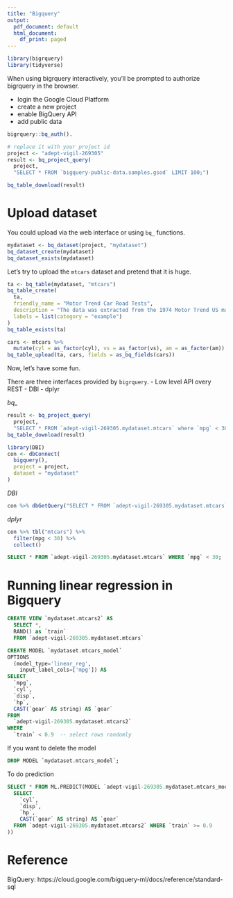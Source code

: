 ```yaml
---
title: "Bigquery"
output:
  pdf_document: default
  html_document:
    df_print: paged
---
```



```r
library(bigrquery)
library(tidyverse)
```

When using bigrquery interactively, you’ll be prompted to authorize bigrquery in the browser. 

- login the Google Cloud Platform
- create a new project
- enable BigQuery API
- add public data


```r
bigrquery::bq_auth().
```

```r
# replace it with your project id
project <- "adept-vigil-269305"
result <- bq_project_query(
  project,
  "SELECT * FROM `bigquery-public-data.samples.gsod` LIMIT 100;")
```

```r
bq_table_download(result)
```


# Upload dataset

You could upload via the web interface or using `bq_` functions.


```r
mydataset <- bq_dataset(project, "mydataset")
bq_dataset_create(mydataset)
bq_dataset_exists(mydataset)
```

Let's try to upload the `mtcars` dataset and pretend that it is huge.


```r
ta <- bq_table(mydataset, "mtcars")
bq_table_create(
  ta,
  friendly_name = "Motor Trend Car Road Tests",
  description = "The data was extracted from the 1974 Motor Trend US magazine",
  labels = list(category = "example")
)
bq_table_exists(ta)

cars <- mtcars %>% 
  mutate(cyl = as_factor(cyl), vs = as_factor(vs), am = as_factor(am))
bq_table_upload(ta, cars, fields = as_bq_fields(cars))
```

Now, let's have some fun.

There are three interfaces provided by `bigrquery`.
- Low level API overy REST
- DBI
- dplyr


*bq_*
```r
result <- bq_project_query(
  project,
  "SELECT * FROM `adept-vigil-269305.mydataset.mtcars` where `mpg` < 30")
bq_table_download(result)
```

```r
library(DBI)
con <- dbConnect(
  bigquery(),
  project = project,
  dataset = "mydataset"
)
```

*DBI*
```r
con %>% dbGetQuery("SELECT * FROM `adept-vigil-269305.mydataset.mtcars` WHERE `mpg` < 30")
```

*dplyr*
```r
con %>% tbl("mtcars") %>% 
  filter(mpg < 30) %>% 
  collect()
```


```sql
SELECT * FROM `adept-vigil-269305.mydataset.mtcars` WHERE `mpg` < 30;
```


# Running linear regression in Bigquery

```sql
CREATE VIEW `mydataset.mtcars2` AS
  SELECT *,
  RAND() as `train`
  FROM `adept-vigil-269305.mydataset.mtcars`
```



```sql
CREATE MODEL `mydataset.mtcars_model`
OPTIONS
  (model_type='linear_reg',
    input_label_cols=['mpg']) AS
SELECT
  `mpg`,
  `cyl`,
  `disp`,
  `hp`,
  CAST(`gear` AS string) AS `gear`
FROM
  `adept-vigil-269305.mydataset.mtcars2`
WHERE
  `train` < 0.9  -- select rows randomly
```

If you want to delete the model
```sql
DROP MODEL `mydataset.mtcars_model`;
```

To do prediction

```sql
SELECT * FROM ML.PREDICT(MODEL `adept-vigil-269305.mydataset.mtcars_model`, (
  SELECT
    `cyl`,
    `disp`,
    `hp`,
    CAST(`gear` AS string) AS `gear`
  FROM `adept-vigil-269305.mydataset.mtcars2` WHERE `train` >= 0.9
))
```


# Reference

BigQuery: https://cloud.google.com/bigquery-ml/docs/reference/standard-sql
